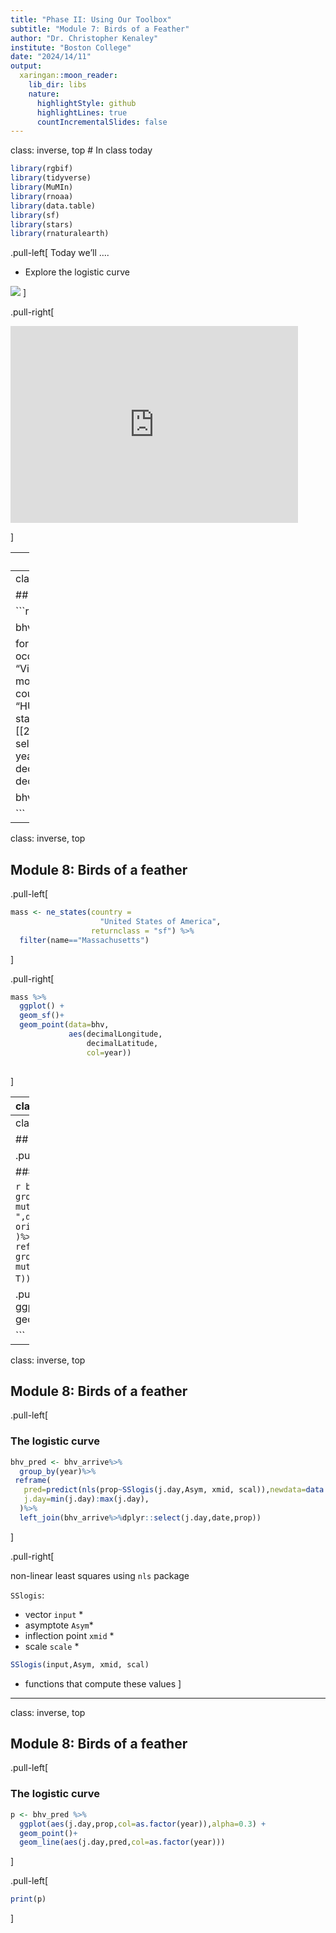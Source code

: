 ```yaml
---
title: "Phase II: Using Our Toolbox"
subtitle: "Module 7: Birds of a Feather"
author: "Dr. Christopher Kenaley"
institute: "Boston College"
date: "2024/14/11"
output:
  xaringan::moon_reader:
    lib_dir: libs
    nature:
      highlightStyle: github
      highlightLines: true
      countIncrementalSlides: false
---
```

class: inverse, top
# In class today 

```r

library(rgbif)
library(tidyverse)
library(MuMIn)
library(rnoaa)
library(data.table)
library(sf)
library(stars)
library(rnaturalearth)

```

<!-- Add icon library -->
<link rel="stylesheet" href="https://cdnjs.cloudflare.com/ajax/libs/font-awesome/5.14.0/css/all.min.css">


.pull-left[
Today we'll ....

- Explore the logistic curve

![](https://resources.tidal.com/images/585b7fda/ecf7/4b71/b24d/ac41523e5bb2/1280x720.jpg)
]

.pull-right[

<iframe width="460" height="315" src="https://www.youtube.com/embed/d5gf9dXbPi0?si=A6-tszCKpzgdF6nU"  frameborder="0" allowfullscreen></iframe>


]






---
class: inverse, top
<!-- slide 1 -->

## Module 8: Birds of a feather


  
   ![](https://www.allaboutbirds.org/guide/assets/photo/302314881-1280px.jpg)


---
class: inverse, top
<!-- slide 1 -->

## Module 8: Birds of a feather


```r

yr <- c(2021,2022,2023)

bhv_l <- list()

for(i in yr){
 bhv_l[[i]] <- occ_data(scientificName = "Vireo solitarius",
                year=i,
                month="3,6",
                limit=1000,
                country="US",
                basisOfRecord = "HUMAN_OBSERVATION",
                stateProvince="Massachusetts")[[2]] %>% 
   select(individualCount,
          year,month,day,
          decimalLongitude,
          decimalLatitude)
}

  
bhv <- do.call(rbind, bhv_l)
 

```



---
class: inverse, top
<!-- slide 1 -->

## Module 8: Birds of a feather


.pull-left[
```r

mass <- ne_states(country = 
                    "United States of America",
                  returnclass = "sf") %>% 
  filter(name=="Massachusetts") 

```
]

.pull-right[
```r
mass %>% 
  ggplot() +
  geom_sf()+
  geom_point(data=bhv,
             aes(decimalLongitude,
                 decimalLatitude,
                 col=year))
  
```
]




---
class: inverse, top
<!-- slide 1 -->

## Module 8: Birds of a feather

.pull-left[

### The logistic curve
  
![](https://www.billharlan.com/papers/logistic/fig1.png)
]


---
class: inverse, top
<!-- slide 1 -->

## Module 8: Birds of a feather

.pull-left[

### The logistic curve
  

```r
bhv_arrive <- bhv%>%mutate(n=1:n()) %>%
  group_by(n) %>%
  mutate(date=as.Date(paste0(year,"-",month,"-",day)),
         j.day=julian(date,
                      origin=as.Date(paste0(unique(year),"-01-01")))
         )%>%
  na.omit() %>%
  group_by(year,j.day,date)%>%
  reframe(day.tot=sum(individualCount,na.rm=T))%>%
  group_by(year)%>%
  mutate(prop=cumsum(day.tot/sum(day.tot,na.rm = T)))
```
]

.pull-right[
```r
bhv_arrive %>% 
  ggplot(aes(j.day,prop,col=as.factor(year))) +
  geom_point()
  
```

---
class: inverse, top
<!-- slide 1 -->


## Module 8: Birds of a feather

.pull-left[

### The logistic curve
  
```r
bhv_pred <- bhv_arrive%>%
  group_by(year)%>%
 reframe(
   pred=predict(nls(prop~SSlogis(j.day,Asym, xmid, scal)),newdata=data.frame(j.day=min(j.day):max(j.day))),
   j.day=min(j.day):max(j.day),
  )%>%
  left_join(bhv_arrive%>%dplyr::select(j.day,date,prop)) 
```
]




.pull-right[

non-linear least squares using `nls` package

`SSlogis`: 

- vector `input` *
- asymptote `Asym`*
- inflection point `xmid` *
- scale `scale` *

```r
SSlogis(input,Asym, xmid, scal)
```
 
 * functions that compute these values
 ]
 
---
class: inverse, top
<!-- slide 1 -->

## Module 8: Birds of a feather

.pull-left[

### The logistic curve
  
 
```r
p <- bhv_pred %>% 
  ggplot(aes(j.day,prop,col=as.factor(year)),alpha=0.3) +
  geom_point()+
  geom_line(aes(j.day,pred,col=as.factor(year)))
```
]

.pull-left[
```r
print(p)
```
]




